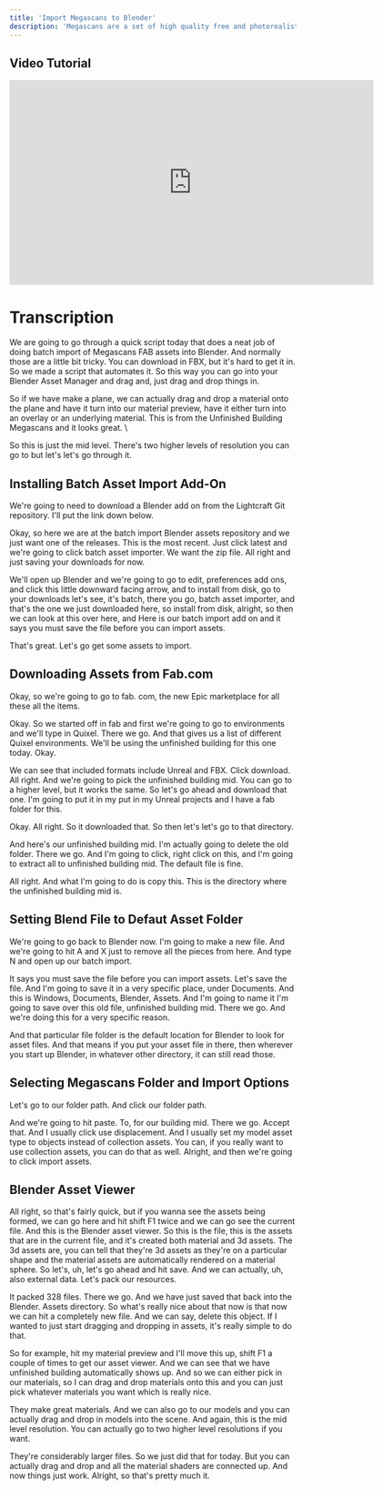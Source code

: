 ```yaml
---
title: 'Import Megascans to Blender'
description: 'Megascans are a set of high quality free and photorealistic scanned assets available on Fab.com. Use this free Blender add-on to batch import them and create clean Blender assets for use in your projects.'
---
```


## Video Tutorial

<iframe src="https://share.descript.com/embed/nhBm4loezId" width="640" height="360" frameborder="0" allowfullscreen></iframe>

# Transcription

We are going to go through a quick script today that does a neat job of doing batch import of Megascans FAB assets into Blender. And normally those are a little bit tricky. You can download in FBX, but it's hard to get it in. So we made a script that automates it. So this way you can go into your Blender Asset Manager and drag and, just drag and drop things in.

So if we have make a plane, we can actually drag and drop a material onto the plane and have it turn into our material preview, have it either turn into an overlay or an underlying material. This is from the Unfinished Building Megascans and it looks great. \\

So this is just the mid level. There's two higher levels of resolution you can go to but let's let's go through it. 


## Installing Batch Asset Import Add-On

We're going to need to download a Blender add on from the Lightcraft Git repository. I'll put the link down below.

Okay, so here we are at the batch import Blender assets repository and we just want one of the releases. This is the most recent. Just click latest and we're going to click batch asset importer. We want the zip file. All right and just saving your downloads for now. 

We'll open up Blender and we're going to go to edit, preferences add ons, and click this little downward facing arrow, and to install from disk, go to your downloads let's see, it's batch, there you go, batch asset importer, and that's the one we just downloaded here, so install from disk, alright, so then we can look at this over here, and Here is our batch import add on and it says you must save the file before you can import assets.

That's great. Let's go get some assets to import.


## Downloading Assets from Fab.com

Okay, so we're going to go to fab. com, the new Epic marketplace for all these all the items.

Okay. So we started off in fab and first we're going to go to environments and we'll type in Quixel. There we go. And that gives us a list of different Quixel environments. We'll be using the unfinished building for this one today. Okay.

We can see that included formats include Unreal and FBX. Click download. All right. And we're going to pick the unfinished building mid. You can go to a higher level, but it works the same. So let's go ahead and download that one. I'm going to put it in my put in my Unreal projects and I have a fab folder for this.

Okay. All right. So it downloaded that. So then let's let's go to that directory.

And here's our unfinished building mid. I'm actually going to delete the old folder. There we go. And I'm going to click, right click on this, and I'm going to extract all to unfinished building mid. The default file is fine.

All right. And what I'm going to do is copy this. This is the directory where the unfinished building mid is. 


## Setting Blend File to Defaut Asset Folder

We're going to go back to Blender now. I'm going to make a new file. And we're going to hit A and X just to remove all the pieces from here. And type N and open up our batch import.

It says you must save the file before you can import assets. Let's save the file. And I'm going to save it in a very specific place, under Documents. And this is Windows, Documents, Blender, Assets. And I'm going to name it I'm going to save over this old file, unfinished building mid. There we go. And we're doing this for a very specific reason.

And that particular file folder is the default location for Blender to look for asset files. And that means if you put your asset file in there, then wherever you start up Blender, in whatever other directory, it can still read those. 


## Selecting Megascans Folder and Import Options

Let's go to our folder path. And click our folder path.

And we're going to hit paste. To, for our building mid. There we go. Accept that. And I usually click use displacement. And I usually set my model asset type to objects instead of collection assets. You can, if you really want to use collection assets, you can do that as well. Alright, and then we're going to click import assets.




## Blender Asset Viewer

All right, so that's fairly quick, but if you wanna see the assets being formed, we can go here and hit shift F1 twice and we can go see the current file. And this is the Blender asset viewer. So this is the file, this is the assets that are in the current file, and it's created both material and 3d assets. The 3d assets are, you can tell that they're 3d assets as they're on a particular shape and the material assets are automatically rendered on a material sphere. So let's, uh, let's go ahead and hit save. And we can actually, uh, also external data. Let's pack our resources.

It packed 328 files. There we go. And we have just saved that back into the Blender. Assets directory. So what's really nice about that now is that now we can hit a completely new file. And we can say, delete this object. If I wanted to just start dragging and dropping in assets, it's really simple to do that.

So for example, hit my material preview and I'll move this up, shift F1 a couple of times to get our asset viewer. And we can see that we have unfinished building automatically shows up. And so we can either pick in our materials, so I can drag and drop materials onto this and you can just pick whatever materials you want which is really nice.

They make great materials. And we can also go to our models and you can actually drag and drop in models into the scene. And again, this is the mid level resolution. You can actually go to two higher level resolutions if you want.

They're considerably larger files. So we just did that for today. But you can actually drag and drop and all the material shaders are connected up. And now things just work. Alright, so that's pretty much it.

